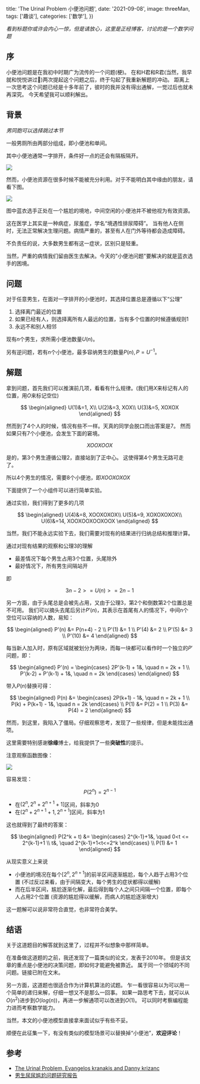 
  title: 'The Urinal Problem 小便池问题',
  date: '2021-09-08',
  image: threeMan,
  tags: ['趣谈'],
  categories: ['数学'],
})

_看到标题你或许会内心一惊，但是请放心，这里是正经博客，讨论的是一个数学问题_

## 序

小便池问题是在我初中时期广为流传的一个问题(梗)。
在和H君和R君(当然，我早就和悦悦讲过🙂)两次提起这个问题之后，终于勾起了我重新解题的冲动。
距离上一次思考这个问题已经是十多年前了，彼时的我并没有得出通解，一觉过后也就未再深究。
今天希望我可以顺利解出。

## 背景

_男同胞可以选择跳过本节_

一般男厕所由两部分组成，即小便池和单间。

其中小便池通常一字排开，条件好一点的还会有隔板隔开。

<Image src={urinal}/>

然而，小便池资源在很多时候不能被充分利用。对于不能明白其中缘由的朋友，请看下图。

<Image src={threeMan}/>

图中蓝衣选手正处在一个尴尬的境地，中间空闲的小便池并不被他视为有效资源。

这在医学上其实是一种病症，尿羞症，学名“境遇性排尿障碍”。
当有他人在侧时，无法正常解决生理问题。病情严重的，甚至有人在门外等待都会造成障碍。

不负责任的说，大多数男生都有这一症状，区别只是轻重。

当然，严重的病情我们留由医生去解决。今天的"小便池问题"要解决的就是蓝衣选手的困境。

## 问题

对于任意男生，在面对一字排开的小便池时，其选择位置总是遵循以下“公理”

1. 选择离门最近的位置
2. 如果已经有人，则选择离所有人最远的位置，当有多个位置的时候遵循规则1
3. 永远不和别人相邻

现有$n$个男生，求所需小便池数量$U(n)$。

另有逆问题，若有$n$个小便池，最多容纳男生的数量$P(n), P=U^{-1}$。

## 解题

拿到问题，首先我们可以推演前几项，看看有什么规律。(我们用$X$来标记有人的位置，用$O$来标记空位)

$$
\begin{aligned}
U(1)&=1, X\\
U(2)&=3, XOX\\
U(3)&=5, XOXOX
\end{aligned}
$$

然而到了4个人的时候，情况有些不一样。天真的同学会脱口而出答案是7。
然而如果只有7个小便池，会发生下面的窘境。

$$
XOOXOOX
$$

是的，第3个男生遵循公理2，直接站到了正中心。
这使得第4个男生无路可走了。

所以4个男生的情况，需要8个小便池，即$XOOXOXOX$

下面提供了一个小组件可以进行简单实验。

<div className={'mb-2 mx-auto'}>
  <Urinal/>
</div>

通过实验，我们得到了更多的几项

$$
\begin{aligned}
U(4)&=8, XOOXOXOX\\
U(5)&=9, XOXOXOXOX\\
U(6)&=14, XOOXOOXOOXOOX
\end{aligned}
$$

当然，我们不能永远实验下去，我们需要对现有的结果进行归纳总结和推理计算。

通过对现有结果的观察和公理3的理解

- 最差情况下每个男生占用3个位置，头尾除外
- 最好情况下，所有男生间隔站开

即

$$
3n - 2 >= U(n) >= 2n - 1
$$

另一方面，由于头尾总是会被先占用，又由于公理3，第2个和倒数第2个位置总是不可用。
我们可以摘头去尾后另计$P'(n)$，其表示在首尾有人的情况下，中间n个空位可以容纳的人数，易知：

$$
\begin{aligned}
P'(n) &= P(n+4) - 2 \\
P'(1) &= 1 \\
P'(4) &= 2 \\
P'(5) &= 3 \\
P'(10) &= 4
\end{aligned}
$$

每当新人加入时，原有区域就被划分为两块，而每一块都可以看作时一个独立的$P'$问题，即：

$$
\begin{aligned}
P'(n) = \begin{cases}
2P'(k-1) + 1&, \quad n = 2k + 1 \\
P'(k-2) + P'(k-1) + 1&, \quad n = 2k
\end{cases}
\end{aligned}
$$

带入$P(n)$替换可得：

$$
\begin{aligned}
P(n) &= \begin{cases}
2P(k+1) - 1&, \quad n = 2k + 1 \\
P(k) + P(k+1) - 1&, \quad n = 2k
\end{cases} \\
P(1) &= P(2) = 1 \\
P(3) &= P(4) = 2
\end{aligned}
$$

然而，到这里，我陷入了僵局。仔细观察思考，发现了一些规律，但是未能找出通项。

这里需要特别感谢**徐缘**博士，给我提供了一些**突破性**的提示。

注意观察函数图像：

<Image src={chart}/>

容易发现：

$$
P(2^n)=2^{n-1}
$$

- 在$(2^n, 2^n + 2^{n+1} + 1]$区间，斜率为0
- 在$(2^n + 2^{n+1} + 1,2^{n+1}]$区间，斜率为1

这也就得到了最终的答案：

$$
\begin{aligned}
P(2^k + t) &= \begin{cases}
2^{k-1}+1&, \quad   0<t <= 2^{k-1}+1 \\
t&, \quad 2^{k-1}+1<t<=2^k
\end{cases} \\
P(1) &= 1
\end{aligned}
$$

从现实意义上来说

- 小便池的境况在每个$[2^n, 2^{n+1}]$的前半区间逐渐尴尬，每个人趋于占用3个位置 (不过反过来看，由于间隔变大，每个男生的症状都得以缓解)
- 而在后半区间，尴尬逐渐化解，最后得到每个人之间只间隔一个位置，即每个人占用2个位置 (资源的尴尬得以缓解，而病人的尴尬逐渐增大)

这一题解可以说非常符合直觉，也非常符合美学。

## 结语

关于这道题目的解答就到这里了，过程并不似想象中那样简单。

在准备做这道题的之前，我还发现了一篇类似的论文，发表于2010年。
但是该文章的重点是小便池的决策问题，即如何才能避免被靠近。
属于同一个领域的不同问题。链接已附在文末。

另一方面，这道题也很适合作为计算机算法的试题。
乍一看很容易以为可以用一个简单的递归来解，仔细一想又不是那么一回事。
如果一路思考下去，就可以从$O(n^2)$进步到$O(log(n))$，再进一步解通项可以改进到$O(1)$。
可以同时考察编程能力进而考察数学能力。

当然，本文的小便池模型直接拿来面试似乎有些不妥。

顺便在此征集一下，有没有类似的模型场景可以替换掉“小便池”，**欢迎评论**！

## 参考

- [The Urinal Problem, Evangelos kranakis and Danny krizanc](https://people.scs.carleton.ca/~kranakis/Papers/urinal.pdf)
- [男生尿尿尴尬问题研究报告](https://www.thepaper.cn/newsDetail_forward_12190712)